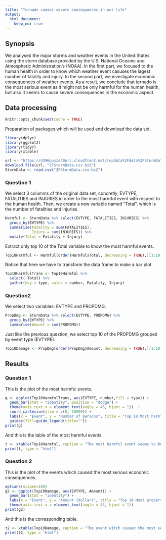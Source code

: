 ```yaml
---
title: "Tornado causes severe consequences in our life"
output: 
  html_document:
    keep_md: true
---
```


## Synopsis

We analysed the major storms and weather events in the United States using the storm database provided by the U.S. National Oceanic and Atmospheric Administration's (NOAA). In the first part, we focused to the human health in order to know which weather event casuses the lagest number of fatality and injury. In the second part, we investigate economic consequences of weather events. As a result, we conclude that tornado is the most serious event as it might not be only harmful for the human health, but also it seems to cause severe consequences in the economic aspect.

## Data processing

```r
knitr::opts_chunk$set(cache = TRUE)
```

Preparation of packages which will be used and download the data set.

```r
library(dplyr)
library(ggplot2)
library(tidyr)
library(xtable)
```

```r
url <- "https://d396qusza40orc.cloudfront.net/repdata%2Fdata%2FStormData.csv.bz2"
download.file(url, "2FStormData.csv.bz2")
StormData <- read.csv("2FStormData.csv.bz2")
```

### Question 1

We select 3 columms of the original data set, concretly, EVTYPE, FATALITIES and INJURIES in order to the most harmful event with respect to the human health. Then, we create a new variable named "Total", which is the number of fatalities and injuries.

```r
Harmful <- StormData %>% select(EVTYPE, FATALITIES, INJURIES) %>% 
  group_by(EVTYPE) %>%
  summarise(Fatality = sum(FATALITIES),
            Injury = sum(INJURIES)) %>% 
  mutate(Total = Fatality + Injury)
```

Extract only top 10 of the Total variable to know the most harmful events.

```r
Top10Harmful <- Harmful[order(Harmful$Total, decreasing = TRUE),][1:10,]
```

Notice that here we have to transform the data frame to make a bar plot.
```r
Top10HarmfulTrans <- Top10Harmful %>%
  select(-Total) %>% 
  gather(key = type, value = number, Fatality, Injury)
```

### Question2

We select two variables: EVTYPE and PROPDMG. 
```r
PropDmg <- StormData %>% select(EVTYPE, PROPDMG) %>% 
  group_by(EVTYPE) %>% 
  summarise(Amount = sum(PROPDMG))
```

Just like the previous question, we select top 10 of the PROPDMG grouped by event type (EVTYPE).
```r
Top10Damage <- PropDmg[order(PropDmg$Amount, decreasing = TRUE),][1:10,]
```

## Results

### Question 1

This is the plot of the most harmful events.
```r
g <- ggplot(Top10HarmfulTrans, aes(EVTYPE, number,fill = type)) +
  geom_bar(stat = "identity", position = "dodge") +
  theme(axis.text.x = element_text(angle = 45, hjust = 1))  +
  coord_cartesian(ylim = c(0, 10000)) +
  labs(x = "Event", y = "Number of persons", title = "Top 10 Most harmful events") +
  guides(fill=guide_legend(title=""))
print(g)
```

And this is the table of the most harmful events.
```r
t <- xtable(Top10Harmful, caption = "The most harmful event seems to be tornado. Both the number of fatality and of the injuriy are extremely high.", auto = TRUE)
print(t, type = "html")

```

### Question 2

This is the plot of the events which caused the most serious economic consequences.
```r
options(scipen=100)
g2 <- ggplot(Top10Damage, aes(EVTYPE, Amount)) +
  geom_bar(stat = "identity") +
  labs(x = "Event", y = "Amount (dollar)", title = "Top 10 Most property damage") +
  theme(axis.text.x = element_text(angle = 45, hjust = 1))
print(g2)

```

And this is the corresponding table.
```r
t2 <- xtable(Top10Damage, caption = "The event witch caused the most serious economic damage seems to be tornado, with 3,212,258.16 dollar", auto = TRUE)
print(t2, type = "html")

```
